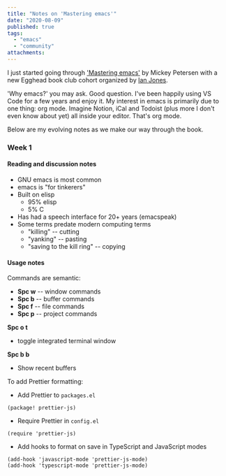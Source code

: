```yaml
---
title: "Notes on 'Mastering emacs'"
date: "2020-08-09"
published: true
tags:
  - "emacs"
  - "community"
attachments:
---
```


I just started going through ['Mastering emacs'](https://www.masteringemacs.org/) by Mickey Petersen with a new Egghead book club cohort organized by [Ian Jones](https://www.ianjones.us).

'Why emacs?' you may ask. Good question. I've been happily using VS Code for a few years and enjoy it. My interest in emacs is primarily due to one thing: org mode. Imagine Notion, iCal and Todoist (plus more I don't even know about yet) all inside your editor. That's org mode.

Below are my evolving notes as we make our way through the book.

### Week 1
#### Reading and discussion notes
- GNU emacs is most common
- emacs is "for tinkerers"
- Built on elisp
  - 95% elisp
  - 5% C
- Has had a speech interface for 20+ years (emacspeak)
- Some terms predate modern computing terms
  - "killing" -- cutting
  - "yanking" -- pasting
  - "saving to the kill ring" -- copying


#### Usage notes
Commands are semantic:
- **Spc w** -- window commands
- **Spc b** -- buffer commands
- **Spc f** -- file commands
- **Spc p** -- project commands

**Spc o t**
- toggle integrated terminal window

**Spc b b**
- Show recent buffers

To add Prettier formatting:
- Add Prettier to `packages.el`
```
(package! prettier-js)
```
- Require Prettier in `config.el`
```
(require 'prettier-js)
```
- Add hooks to format on save in TypeScript and JavaScript modes
```
(add-hook 'javascript-mode 'prettier-js-mode)
(add-hook 'typescript-mode 'prettier-js-mode)
```
